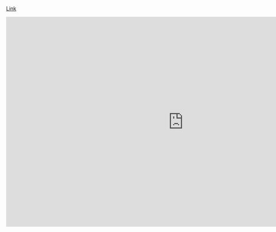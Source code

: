 [Link](https://docs.google.com/presentation/d/15ANJlkL-RVZw6AEsaSr5duyHvfU0mPgRDGTtozlUedc/edit?usp=sharing)

<div style={{ position: 'relative', width: '90%', paddingBottom: '56.25%', height: 0 }}>
      <iframe src="https://docs.google.com/presentation/d/e/2PACX-1vQ5tFypOAb6NCu0Cb4hdipoHDGXuXF3cdWL6kadnBf2b7CIeUdMvaoMogdbKKLH0SBOXFmhkUawuIi6/embed?start=false&loop=false" style={{ position: 'absolute', top: 0, left: 0, width: '100%', height: '100%' }} frameborder="0" width="960" height="569" allowfullscreen="true" mozallowfullscreen="true" webkitallowfullscreen="true"></iframe>

</div>